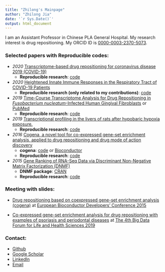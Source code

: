 ```yaml
---
title: "Zhilong's Mainpage"
author: "Zhilong Jia"
date: '`r Sys.Date()`'
output: html_document
---
```


I am an Assistant Professor in Chinese PLA General Hospital. My research interest is drug repositioning. My ORCID ID is [0000-0003-2370-5073](https://orcid.org/0000-0003-2370-5073).

### Selected papers with Reproducible codes:


* _2020_ [Transcriptome-based drug repositioning for coronavirus disease 2019 (COVID-19)](https://academic.oup.com/femspd/article/78/4/ftaa036/5871823)
   + **Reproducible research**: [code](https://github.com/zhilongjia/COVID-19)
   
* _2020_ [Heightened Innate Immune Responses in the Respiratory Tract of COVID-19 Patients](https://www.sciencedirect.com/science/article/pii/S1931312820302444?via%3Dihub)
   + **Reproducible research (only related to my contributions)**: [code](https://github.com/zhilongjia/nCoV2019)

* _2019_ [Time-Course Transcriptome Analysis for Drug Repositioning in *Fusobacterium nucleatum*-Infected Human Gingival Fibroblasts](https://www.frontiersin.org/articles/10.3389/fcell.2019.00204/full) or [PubMed](http://www.ncbi.nlm.nih.gov/pmc/articles/pmc6771468/)
    + **Reproducible research**: [code](https://github.com/zhilongjia/Fn_HGFcell)


* _2019_ [Transcriptional profiling in the livers of rats after hypobaric hypoxia exposure.](https://peerj.com/articles/6499/)
    + **Reproducible research**: [code](https://github.com/zhilongjia/AMS_gut_liver_rat)

* _2016_ [Cogena, a novel tool for co-expressed gene-set enrichment analysis, applied to drug repositioning and drug mode of action discovery](http://bmcgenomics.biomedcentral.com/articles/10.1186/s12864-016-2737-8)
    + **cogena**: [code](https://github.com/zhilongjia/cogena) or [Bioconductor](http://www.bioconductor.org/packages/devel/bioc/html/cogena.html)
    + **Reproducible research**: [code](https://github.com/zhilongjia/psoriasis)

*  _2015_ [Gene Ranking of RNA-Seq Data via Discriminant Non-Negative Matrix Factorization (DNMF)](http://journals.plos.org/plosone/article?id=10.1371/journal.pone.0137782)
    + **DNMF package**: [CRAN](https://cran.r-project.org/web/packages/DNMF/index.html)
    + **Reproducible research**: [code](https://github.com/zhilongjia/geneRanking)


### Meeting with slides:

* [Drug repositioning based on coexpressed gene-set enrichment analysis (cogena)](https://github.com/zhilongjia/slides/blob/master/eurobioc2015_FlashlightII_cogena_ZhilongJia.pdf) at [European Bioconductor Developers' Conference 2015](https://sites.google.com/site/eurobioc2015/)

* [Co-expressed gene-set enrichment analysis for drug repositioning with examples of psoriasis and periodontal diseases](https://github.com/zhilongjia/slides/blob/master/ZhilongJia-BDF20191013-v7.pdf) at [The 4th Big Data Forum for Life and Health Sciences 2019](https://bigd.big.ac.cn/conference/bdf2019)

### Contact:
* [Github](https://github.com/zhilongjia) 
* [Google Scholar](https://scholar.google.com/citations?user=Nrqp1VsAAAAJ&hl=en)
* [LinkedIn](https://uk.linkedin.com/in/zhilongjia)
* [Email](zhilongjia#qq.com)




